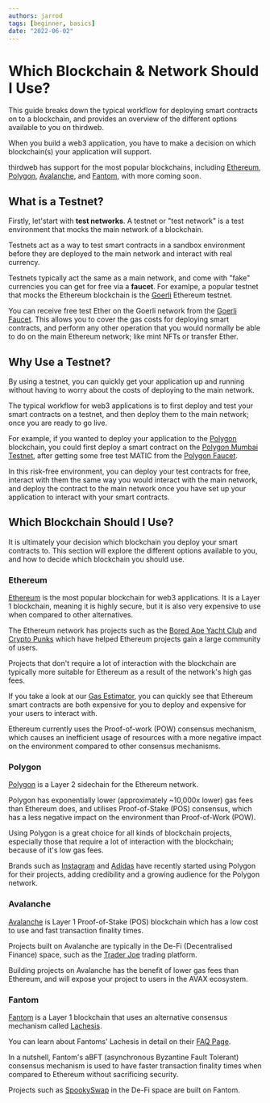 ```yaml
---
authors: jarrod
tags: [beginner, basics]
date: "2022-06-02"
---
```


# Which Blockchain & Network Should I Use?

This guide breaks down the typical workflow for deploying smart contracts on to a blockchain,
and provides an overview of the different options available to you on thirdweb.

<!-- truncate -->

When you build a web3 application, you have to make a decision on which blockchain(s) your application will support.

thirdweb has support for the most popular blockchains, including
[Ethereum](https://ethereum.org/en/),
[Polygon](https://polygon.technology/),
[Avalanche](https://www.avax.network/),
and
[Fantom](https://fantom.foundation/), with more coming soon.

## What is a Testnet?

Firstly, let&apos;start with **test networks**. A testnet or "test network" is a test environment that mocks the main network of a blockchain.

Testnets act as a way to test smart contracts in a sandbox environment before they are deployed to the main network and interact with real currency.

Testnets typically act the same as a main network, and come with "fake" currencies you can get for free via a **faucet**.
For examlpe, a popular testnet that mocks the Ethereum blockchain is the [Goerli](https://goerli.net/) Ethereum testnet.

You can receive free test Ether on the Goerli network from the [Goerli Faucet](https://goerlifaucet.com/). This allows you to
cover the gas costs for deploying smart contracts, and perform any other operation that you would normally
be able to do on the main Ethereum network; like mint NFTs or transfer Ether.

## Why Use a Testnet?

By using a testnet, you can quickly get your application up and running without having to worry about the costs of deploying to the main network.

The typical workflow for web3 applications is to first deploy and test your smart contracts on a testnet, and then deploy them to the main network; once you are ready to go live.

For example, if you wanted to deploy your application to the [Polygon](https://polygon.technology/) blockchain, you
could first deploy a smart contract on the [Polygon Mumbai Testnet](https://mumbai.polygonscan.com/), after getting some free test MATIC from the [Polygon Faucet](https://faucet.polygon.technology/).

In this risk-free environment, you can deploy your test contracts for free, interact with them the same way you would interact with the main network, and deploy
the contract to the main network once you have set up your application to interact with your smart contracts.

## Which Blockchain Should I Use?

It is ultimately your decision which blockchain you deploy your smart contracts to.
This section will explore the different options available to you, and how to decide which blockchain you should use.

### Ethereum

[Ethereum](https://ethereum.org/en/) is the most popular blockchain for web3 applications. It is a Layer 1 blockchain,
meaning it is highly secure, but it is also very expensive to use when compared to other alternatives.

The Ethereum network has projects such as the [Bored Ape Yacht Club](https://boredapeyachtclub.com/#/) and [Crypto Punks](https://www.larvalabs.com/cryptopunks)
which have helped Ethereum projects gain a large community of users.

Projects that don't require a lot of interaction with the blockchain are typically more suitable for Ethereum as a result of the network's high gas fees.

If you take a look at our [Gas Estimator](https://thirdweb.com/gas), you can quickly see that Ethereum smart contracts
are both expensive for you to deploy and expensive for your users to interact with.

Ethereum currently uses the Proof-of-work (POW) consensus mechanism, which causes an inefficient usage of resources with
a more negative impact on the environment compared to other consensus mechanisms.

### Polygon

[Polygon](https://polygon.technology/) is a Layer 2 sidechain for the Ethereum network.

Polygon has exponentially lower (approximately ~10,000x lower) gas fees than Ethereum does,
and utilises Proof-of-Stake (POS) consensus, which has a less negative impact on the environment than Proof-of-Work (POW).

Using Polygon is a great choice for all kinds of blockchain projects,
especially those that require a lot of interaction with the blockchain; because of it's low gas fees.

Brands such as [Instagram](https://about.fb.com/news/2022/05/introducing-digital-collectibles-to-showcase-nfts-instagram/) and
[Adidas](https://news.adidas.com/originals/adidas-originals-and-prada-announce-a-first-of-its-kind-open-metaverse---user-generated-nft-project/s/30a29dad-6ded-4302-ae40-f9f2338e7298)
have recently started using Polygon for their projects, adding credibility and a growing audience for the Polygon network.

### Avalanche

[Avalanche](https://www.avax.network/) is Layer 1 Proof-of-Stake (POS) blockchain which has a low cost to use and fast transaction finality times.

Projects built on Avalanche are typically in the De-Fi (Decentralised Finance) space, such as the [Trader Joe](https://traderjoexyz.com/home#/) trading platform.

Building projects on Avalanche has the benefit of lower gas fees than Ethereum, and will expose your project to users in the AVAX ecosystem.

### Fantom

[Fantom](https://fantom.foundation/) is a Layer 1 blockchain that uses an alternative consensus mechanism called [Lachesis](https://docs.fantom.foundation/technology/lachesis-abft).

You can learn about Fantoms' Lachesis in detail on their [FAQ Page](https://docs.fantom.foundation/technology/faq).

In a nutshell, Fantom's aBFT (asynchronous Byzantine Fault Tolerant) consensus mechanism is used to have faster transaction finality times
when compared to Ethereum without sacrificing security.

Projects such as [SpookySwap](https://spooky.fi/#/) in the De-Fi space are built on Fantom.
